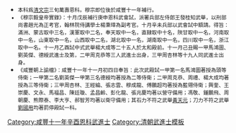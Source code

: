 {{Navbox
|name = 咸豐十一年辛酉補行庚申恩科武殿試金榜
|title = 咸豐十一年（[[1861年]]）辛酉補行庚申恩科武殿試金榜
|titlestyle = background-color:#FFD700;
|image =
|style = width:100%;text-align:center; 
|groupstyle = text-align:center; background-color:#FFD700;
|liststyle = text-align:center;
|state = {{{state<includeonly>|collapsed</includeonly>}}}
|group1 = 第一甲<br>賜武進士及第<br>共3名
|list1 = '''[[馬鴻圖]]''' - '''[[劉英傑]]''' - '''[[德綬|德　綬]]'''

|group2 = 第二甲<br>賜武進士出身<br>共3名
|list2 = [[周克恭]] - [[周禮 (咸豐武進士)|周　禮]] - [[楊大成]]

|group3 = 第三甲<br>賜同武進士出身<br>共19名
|list3 = [[周杏林]] - [[王經綸]] - [[張志雲 (咸豐武進士)|張志雲]] - [[穆成龍]] - [[傅鵬超]] - [[興奎|興　奎]] - [[王崇慶 (咸豐武進士)|王崇慶]] - [[文永 (咸豐武進士)|文　永]] - [[馬福昌]] - [[陳廷璇]]<br>[[孟昌齡]] - [[彭化龍]] - [[張兆慶]] - [[馮敬 (咸豐武進士)|馮　敬]] - [[鍾鵬飛]] - [[周朝慶]] - [[熊際泰]] - [[李大亨]] - [[郝智芳]]<span style="color: #FFFFFF;"> - －－－</span>

|belowstyle = text-align: center; background-color:#FFD700;
|below='''前一科：[[Template:咸豐九年己未科武殿試金榜|咸豐九年己未科]]　'''·'''　後一科：[[Template:同治元年壬戌科武殿試金榜|同治元年壬戌科]]'''<br>'''同科進士：[[Template:咸豐十年庚申恩科殿試金榜|咸豐十年庚申文恩科]]、[[Template:咸豐十年庚申恩科繙譯進士金榜|咸豐十年庚申繙譯恩科]]'''
}}
[[Category:咸豐十一年辛酉恩科武進士]]
<noinclude>
[[Category:咸豐十一年辛酉恩科武進士| ]]
[[Category:清朝武進士模板]]
*<small>本科爲[[清文宗]]三旬萬壽恩科。穆宗即位後於咸豐十一年補行。<br />
*《穆宗毅皇帝實錄》：十月戊辰補行庚申恩科武會試，派署兵部左侍郎王發桂知武舉，以刑部尚書趙光為正考官，翰林院侍講學士楊秉璋為副考官。十月辛未兵部以武會試中額請。得旨：滿洲、蒙古取中三名，漢軍取中二名，奉天取中一名，直隸取中十名，陝甘取中一名，河南取中一名，山東取中一名，山西取中二名，湖北取中一名，湖南取中一名，四川取中一名，浙江取中一名。十一月乙酉試中式武舉楊大成等二十五人於太和殿前。十一月己丑賜一甲馬鴻圖、劉英傑、德綬武進士及第，二甲周克恭等三人武進士出身，三甲周杏林等十九人同武進士出身。<br />
*《咸豐朝上諭檔》：咸豐十一年十一月初四日奉旨：此次武殿試一甲第一名馬鴻圖著授為頭等侍衛；一甲第二名劉英傑一甲第三名德綬均著授為二等侍衛；二甲周克恭、周禮、楊大成均著授為三等侍衛；三甲周杏林、王經綸、張志雲、穆成龍、傅鵬超均著授為藍翎侍衛；興奎、王崇慶、文永、馬福昌、陳廷璇、孟昌齡、彭化龍、張兆慶均著以營守備用；馮敬、鍾鵬飛、周朝慶、熊際泰、李大亨、郝智芳均著以衛守備用；其石力不符之武舉[[黃天元]]；刀力不符之武舉[[劉國用]]均著罰停殿試一科。</small>
</noinclude>